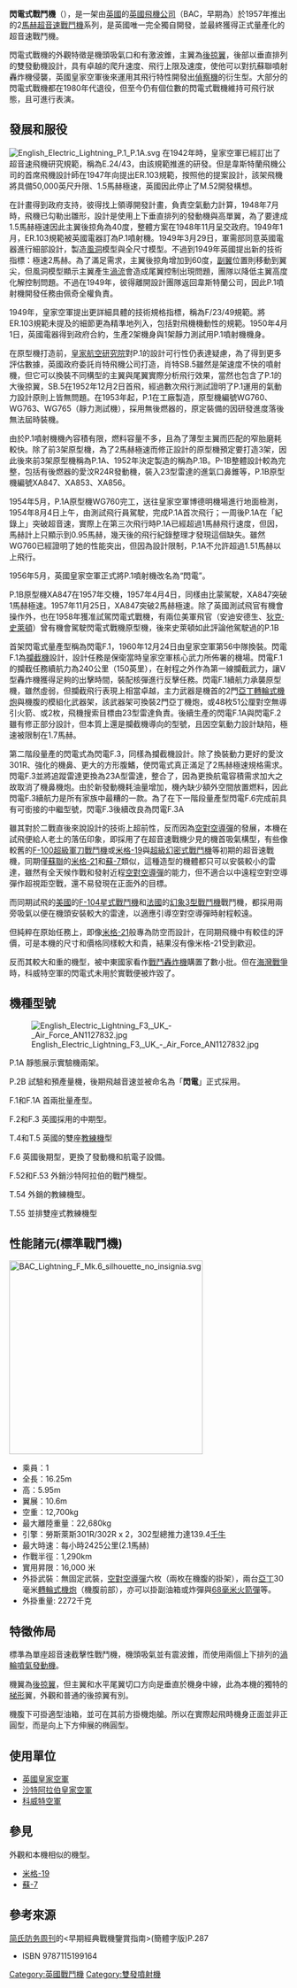 
{{infobox Aircraft
  |name = 閃電
  |type = [[戰鬥機|戰鬥機]]或[[攔截機|攔截機]]
  |manufacturer = [[英國飛機公司|英國飛機公司]]
  |image =File:lightning.inflight.arp.750pix.jpg
  |caption = {{flagicon image|Air Force Ensign of the United Kingdom.svg}} [[英國空軍|英國空軍]]
  |designer =
  |first flight =1957年
  |introduced =1959年12月 
  |status = 退役
  |retired= 1988 (英國)，國外使用者於上世紀末將其退役。
  |number built = 337架
  |primary user ={{flagicon image|Air Force Ensign of the United Kingdom.svg}} [[英國空軍|英國空軍]]
  |more user =[[沙特阿拉伯空軍|沙特阿拉伯空軍]]和[[科威特空軍|科威特空軍]]
}}
'''閃電式戰鬥機'''（{{Lang-en|English Electric Lightning}}），是一架由[[英國|英國]]的[[英國飛機公司|英國飛機公司]]（BAC，早期為{{link-en|英國電氣公司|English Electric}}）於1957年推出的2[[馬赫|馬赫]][[超音速|超音速]][[戰鬥機|戰鬥機]]系列，是英國唯一完全獨自開發，並最終獲得正式量產化的超音速戰鬥機。

閃電式戰機的外觀特徵是機頭吸氣口和有激波錐，主翼為[[後掠翼|後掠翼]]，後部以垂直排列的雙發動機設計，具有卓越的爬升速度、飛行上限及速度，使他可以對抗蘇聯噴射轟炸機侵襲，英國皇家空軍後來運用其飛行特性開發出[[偵察機|偵察機]]的衍生型。大部分的閃電式戰機都在1980年代退役，但至今仍有個位數的閃電式戰機維持可飛行狀態，且可進行表演。

== 發展和服役 ==

[[File:English_Electric_Lightning_P.1_P.1A.svg|thumb]]
在1942年時，皇家空軍已經訂出了超音速飛機研究規範，稱為E.24/43，由該規範推進{{link-en|邁勒斯M.52|Miles M.52}}的研發。但是韋斯特蘭飛機公司的首席飛機設計師{{link-en|威廉·愛德華·威勒比·彼得|W. E. W. Petter}}在1947年向{{link-en|英國軍需部|Ministry of Supply}}提出ER.103規範，按照他的提案設計，該架飛機將具備50,000英尺升限、1.5馬赫極速，英國因此停止了M.52開發構想。

在計畫得到政府支持，彼得找上{{link-en|弗雷德里克·威廉·佩奇|Frederick Page}}領導開發計畫，{{link-en|雷蒙·弗雷德里克·凱里塞|Ray Creasey}}負責空氣動力計算，1948年7月時，飛機已勾勒出雛形，設計是使用上下垂直排列的發動機與高單翼，為了要達成1.5馬赫極速因此主翼後掠角為40度，整體方案在1948年11月呈交政府。1949年1月，ER.103規範被英國電器訂為P.1噴射機。1949年3月29日，軍需部同意英國電器進行細部設計，製造[[風洞|風洞]]模型與全尺寸模型。不過到1949年英國提出新的技術指標：極速2馬赫。為了滿足需求，主翼後掠角增加到60度，[[副翼|副翼]]位置則移動到翼尖，但風洞模型顯示主翼產生[[渦流|渦流]]會造成尾翼控制出現問題，團隊以降低主翼高度化解控制問題。不過在1949年，彼得離開設計團隊返回韋斯特蘭公司，因此P.1噴射機開發任務由佩奇全權負責。

1949年，皇家空軍提出更詳細具體的技術規格指標，稱為F/23/49規範。將ER.103規範未提及的細節更為精準地列入，包括對飛機機動性的規範。1950年4月1日，英國電器得到政府合約，生產2架機身與1架靜力測試用P.1噴射機機身。

在原型機打造前，[[皇家航空研究院|皇家航空研究院]]對P.1的設計可行性仍表達疑慮，為了得到更多評估數據，英國政府委託肖特飛機公司打造{{link-en|肖特SB.5|Short SB.5}}，肖特SB.5雖然是架速度不快的噴射機，但它可以換裝不同構型的主翼與尾翼實際分析飛行效果，當然也包含了P.1的大後掠翼，SB.5在1952年12月2日首飛，經過數次飛行測試證明了P.1運用的氣動力設計原則上皆無問題。在1953年起，P.1在{{link-en|薩默斯伯里|Samlesbury}}工廠製造，原型機編號WG760、WG763、WG765（靜力測試機），採用無後燃器的{{link-en|阿姆斯特朗希德利藍寶石渦輪噴射發動機|Armstrong Siddeley Sapphire}}，原定裝備的{{link-en|愛汶噴射發動機|Rolls-Royce Avon}}因研發進度落後無法屆時裝機。

由於P.1噴射機機內容積有限，燃料容量不多，且為了薄型主翼而匹配的窄胎磨耗較快。除了前3架原型機，為了2馬赫極速而修正設計的原型機預定要打造3架，因此後來前3架原型機稱為P.1A、1952年決定製造的稱為P.1B。P-1B整體設計較為完整，包括有後燃器的愛汶R24R發動機，裝入23型雷達的進氣口鼻錐等，P.1B原型機編號XA847、XA853、XA856。

1954年5月，P.1A原型機WG760完工，送往皇家空軍博德明機場進行地面檢測，1954年8月4日上午，由測試飛行員{{link-en|羅蘭·比蒙|Roland Beamont}}駕駛，完成P.1A首次飛行；一周後P.1A在「紀錄上」突破超音速，實際上在第三次飛行時P.1A已經超過1馬赫飛行速度，但因{{link-en|位置誤差|Position error}}，馬赫計上只顯示到0.95馬赫，幾天後的飛行紀錄整理才發現這個缺失。雖然WG760已經證明了她的性能突出，但因為{{link-en|方向穩定性|Directional stability}}設計限制，P.1A不允許超過1.51馬赫以上飛行。

1956年5月，英國皇家空軍正式將P.1噴射機改名為“閃電”。

P.1B原型機XA847在1957年交機，1957年4月4日，同樣由比蒙駕駛，XA847突破1馬赫極速。1957年11月25日，XA847突破2馬赫極速。除了英國測試飛官有機會操作外，{{link-en|美國空軍測試中心|Air Force Test Center}}也在1958年獲准試駕閃電式戰機，有兩位美軍飛官（安迪安德生、[[狄克·史萊頓|狄克·史萊頓]]）曾有機會駕駛閃電式戰機原型機，後來史萊頓如此評論他駕駛過的P.1B

{{cquote|P.1是架了不起的飛機，她兼具了F-86易於操縱與F-104的性能，唯一缺點是她幾乎沒有航程可言…然而，回想後，不得不說P.1是我有生以來最喜歡的飛機<ref>{{cite publication|title=Deke! U.S. Manned Space: From Mercury to the Shuttle|author=Slayton D.K. with Cassutt M.|publisher=Forge Books|ISBN=978-0-3128-5918-3|date=1995}}</ref>}}

首架閃電式量產型稱為閃電F.1，1960年12月24日由皇家空軍第56中隊換裝。閃電F.1為[[攔截機|攔截機]]設計，設計任務是保衛當時皇家空軍核心武力{{link-en|V型轟炸機|V bomber}}所佈署的機場。閃電F.1的攔截任務續航力為240公里（150英里），在{{link-en|血梗犬防空飛彈|Bloodhound (missile)}}射程之外作為第一線攔截武力，讓V型轟炸機獲得足夠的出擊時間，裝配核彈進行反擊任務。閃電F.1續航力承襲原型機，雖然虛弱，但攔截飛行表現上相當卓越，主力武器是機首的2門[[亞丁轉輪式機炮|亞丁轉輪式機炮]]與機腹的模組化武器架，該武器架可換裝2門亞丁機炮，或48枚51公厘對空無導引火箭、或2枚{{link-en|火閃空對空飛彈|de Havilland Firestreak}}，飛機搜索目標由23型雷達負責。後續生產的閃電F.1A與閃電F.2雖有修正部分設計，但本質上還是攔截機導向的型號，且因空氣動力設計缺陷，極速被限制在1.7馬赫。

第二階段量產的閃電式為閃電F.3，同樣為攔截機設計。除了換裝動力更好的愛汶301R、強化的機鼻{{link-en|進氣錐|Inlet cone}}、更大的方形腹鰭，使閃電式真正滿足了2馬赫極速規格需求。閃電F.3並將追蹤雷達更換為23A型雷達，整合了{{link-en|紅頂空對空飛彈|Red Top (missile)}}，因為更換航電容積需求加大之故取消了機鼻機炮。由於新發動機耗油量增加，機內缺少額外空間放置燃料，因此閃電F.3續航力是所有家族中最糟的一款。為了在下一階段量產型閃電F.6完成前具有可銜接的中繼型號，閃電F.3後續改良為閃電F.3A


雖其對於二戰直後來說設計的技術上超前性，反而因為[[空對空導彈|空對空導彈]]的發展，本機在試飛便給人老土的落伍印象，即採用了在超音速戰機少見的機首吸氣構型，有些像較舊的[[F-100超級軍刀戰鬥機|F-100超級軍刀戰鬥機]]或[[米格-19|米格-19]]與[[超級幻密式戰鬥機|超級幻密式戰鬥機]]等初期的超音速戰機，同期僅[[蘇聯|蘇聯]]的[[米格-21|米格-21]]和[[苏-7战斗轰炸机|蘇-7]]類似，這種造型的機體都只可以安裝較小的雷達，雖然有全天候作戰和發射近程[[空對空導彈|空對空導彈]]的能力，但不適合以中遠程空對空導彈作超視距空戰，還不易發現在正面外的目標。

而同期試飛的[[美國|美國]]的[[F-104星式戰鬥機|F-104星式戰鬥機]]和[[法國|法國]]的[[幻象3型戰鬥機|幻象3型戰鬥機]]戰鬥機，都採用兩旁吸氣以便在機頭安裝較大的雷達，以適應引導空對空導彈時射程較遠。

但純粹在原始任務上，即像[[米格-21|米格-21]]般專為防空而設計，在同期飛機中有較佳的評價，可是本機的尺寸和價格同樣較大和貴，結果沒有像米格-21受到歡迎。

反而其較大和重的機型，被中東國家看作[[戰鬥轟炸機|戰鬥轟炸機]]購置了數小批。但在[[海灣戰爭|海灣戰爭]]時，科威特空軍的閃電式未用於實戰便被炸毀了。

== 機種型號 ==

[[File:English_Electric_Lightning_F3,_UK_-_Air_Force_AN1127832.jpg|thumb]]

P.1A 靜態展示實驗機兩架。

P.2B 試驗和預產量機，後期飛越音速並被命名為「'''閃電'''」正式採用。

F.1和F.1A 首兩批量產型。

F.2和F.3 英國採用的中期型。

T.4和T.5 英國的雙座[[教練機|教練機]]型

F.6 英國後期型，更換了發動機和航電子設備。

F.52和F.53 外銷沙特阿拉伯的戰鬥機型。 

T.54 外銷的教練機型。

T.55 並排雙座式教練機型

== 性能諸元(標準戰鬥機) ==
[[File:BAC_Lightning_F_Mk.6_silhouette_no_insignia.svg|350px]]
{{externalimage|topic=|width=|align=right|image1=[http://cdn-www.airliners.net/aviation-photos/photos/5/3/2/0854235.jpg Cockpit of a Lightning F.53]|image2=[http://www.flickr.com/photos/nickkparker/1785716633/ Typical ejection seat of a Lightning T.4/5]|image3=[http://www.gatwick-aviation-museum.co.uk/lightning/HISTORY_files/preview.JPG Display of weapon load-out of a Lightning]|image4=[http://www.nationalcoldwarexhibition.org/images/collections/aircraftondisplay/english-electric-lightning-f1/74%20sqn%20lightning_l.jpg/ Multiple Lightnings lined up on the ground]}}

*乘員：1 
*全長：16.25m
*高：5.95m
*翼展：10.6m
*空重：12,700kg
*最大離陸重量：22,680kg
*引擎：勞斯萊斯301R/302R x 2，302型總推力達139.4[[千牛|千牛]]
*最大時速：每小時2425公里(2.1馬赫)
*作戰半徑：1,290km
*實用昇限：16,000 米
*外掛武裝：無固定武裝，[[空對空導彈|空對空導彈]]六枚（兩枚在機腹的掛架），兩台[[亞丁轉輪式機炮|亞丁]]30毫米[[轉輪式機炮|轉輪式機炮]]（機腹前部），亦可以掛副油箱或炸彈與[[SNEB航空火箭彈|68毫米火箭彈]]等。
*外掛重量: 2272千克

==特徵佈局==

標準為單座超音速截擊性戰鬥機，機頭吸氣並有震波錐，而使用兩個上下排列的[[渦輪噴氣發動機|渦輪噴氣發動機]]。

機翼為[[後掠翼|後掠翼]]，但主翼和水平尾翼切口方向是垂直於機身中線，此為本機的獨特的[[梯形|梯形]]翼，外觀和普通的後掠翼有別。

機腹下可掛適型油箱，並可在其前方掛機炮艙。所以在實際起飛時機身正面並非正圓型，而是向上下方伸展的椭圓型。

== 使用單位 ==
*[[英國皇家空軍|英國皇家空軍]]
*[[沙特阿拉伯皇家空軍|沙特阿拉伯皇家空軍]]
*[[科威特空軍|科威特空軍]]

==參見==

外觀和本機相似的機型。

*[[米格-19|米格-19]]
*[[苏-7战斗轰炸机|蘇-7]]

== 參考來源 ==

[[简氏防务周刊|简氏防务周刊]]的<早期經典戰機鑒賞指南>(簡體字版)P.287
*ISBN 9787115199164

{{BAE aircraft}}


[[Category:英國戰鬥機|Category:英國戰鬥機]]
[[Category:雙發噴射機|Category:雙發噴射機]]